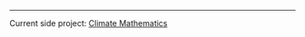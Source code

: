 <AuthorBanner />

---

Current side project: [Climate Mathematics](https://tophat8855.github.io/climate-mathematics/)

<!-- <FeedSearch /> -->
<!-- <Tags /> -->
<!-- <FeedItems /> -->

